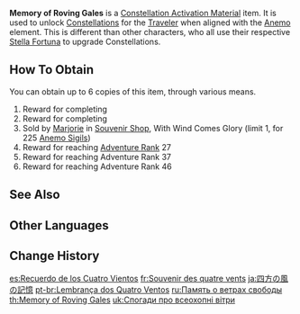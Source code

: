 {{Item Infobox
|id           = 000915
|image        = Item Memory of Roving Gales.png
|type         = Constellation Activation Materials
|group        = Memories
|quality      = 5
|description  = The missing star from the Talents of an Anemo-aligned Traveler.
|source1      = [[Mondstadt]] [[Archon Quest]] Reward
|source2      = [[Adventure Rank]] Reward
|source3      = Sold by [[Marjorie]] in [[Souvenir Shop]]
}}
'''Memory of Roving Gales''' is a [[Constellation Activation Material]] item. It is used to unlock [[Constellation]]s for the [[Traveler]] when aligned with the [[Anemo]] element. This is different than other characters, who all use their respective [[Stella Fortuna]] to upgrade Constellations.

==How To Obtain==
You can obtain up to 6 copies of this item, through various means.
# Reward for completing {{Quest|For a Tomorrow Without Tears}}
# Reward for completing {{Quest|Song of the Dragon and Freedom}}
# Sold by [[Marjorie]] in [[Souvenir Shop]], With Wind Comes Glory (limit 1, for 225 [[Anemo Sigil]]s)
# Reward for reaching [[Adventure Rank]] 27
# Reward for reaching Adventure Rank 37
# Reward for reaching Adventure Rank 46

==See Also==
{{Items by Category List|Memories}}

==Other Languages==
{{Other Languages
|en      = Memory of Roving Gales
|zhs     = 四方之风的记忆
|zhs_rm  = Sìfāngzhīfēng de Jìyì
|zht     = 四方之風的記憶
|zht_rm  = Sìfāngzhīfēng de Jìyì
|zh_tl   = Memories of the Four Cardinal Winds
|ja      = 四方の風の記憶
|ja_rm   = Shihou no Kaze no Kioku
|ja_tl   = Memories of the Four Cardinal Winds
|ko      = 사방 바람의 기억
|ko_rm   = Sabang Baram-ui Gieok
|ko_tl   = Memories of the All Directions Winds
|es      = Recuerdo de los Cuatro Vientos
|es_tl   = Memory of the Four Winds
|fr      = Souvenir des quatre vents
|fr_tl   = Memory of the Four Winds
|ru      = Память о ветрах свободы
|ru_tl   = Memory of the Winds of Freedom
|th      = Memory of Roving Gales
|vi      = {{tt|Ký Ức|記憶}} {{tt|Tứ Phương Chi Phong|四方之風}}
|vi_tl   = Memories of the Four Cardinal Winds{{Sino|vi|part=1}}
|de      = Erinnerung des sausenden Sturms
|de_tl   = Memory of Rushing Storm
|id      = Memory of Roving Gales
|pt      = Lembrança dos Quatro Ventos
|pt_tl   = 
|tr      = Yedi Rüzgarın Hatırası
|tr_tl   = 
|it      = Memoria delle burrasche itineranti
|it_tl   = Memory of Traveling Storms
}}

==Change History==
{{Change History|1.0}}

[[es:Recuerdo de los Cuatro Vientos]]
[[fr:Souvenir des quatre vents]]
[[ja:四方の風の記憶]]
[[pt-br:Lembrança dos Quatro Ventos]]
[[ru:Память о ветрах свободы]]
[[th:Memory of Roving Gales]]
[[uk:Спогади про всеохопні вітри]]